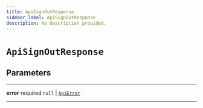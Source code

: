 ```yaml
---
title: ApiSignOutResponse
sidebar_label: ApiSignOutResponse
description: No description provided.
---
```


# `ApiSignOutResponse`

## Parameters

---

**<span className="parameter-name">error</span>** <span className="optional-status">required</span> `null` | [`ApiError`](/reference/javascript/auth/types/api-error)

---
